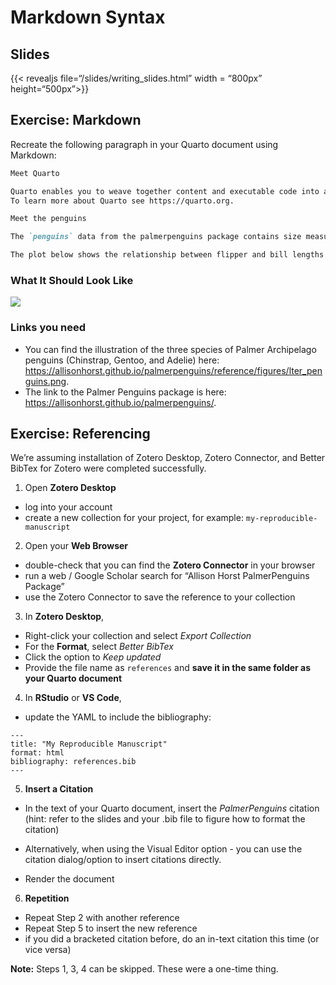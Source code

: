 # Markdown Syntax {.unnumbered}

## Slides

{{< revealjs file="/slides/writing_slides.html" width = "800px" height="500px">}}

## Exercise: Markdown

Recreate the following paragraph in your Quarto document using Markdown:

``` markdown
Meet Quarto

Quarto enables you to weave together content and executable code into a finished document. 
To learn more about Quarto see https://quarto.org.

Meet the penguins

The `penguins` data from the palmerpenguins package contains size measurements for344 penguins from three species observed on three islands in the Palmer Archipelago, Antarctica. 

The plot below shows the relationship between flipper and bill lengths of these penguins.
```

### What It Should Look Like

![](https://quarto.org/docs/get-started/hello/images/rstudio-text.png)

### Links you need

-   You can find the illustration of the three species of Palmer Archipelago penguins (Chinstrap, Gentoo, and Adelie) here: <https://allisonhorst.github.io/palmerpenguins/reference/figures/lter_penguins.png>.
-   The link to the Palmer Penguins package is here: <https://allisonhorst.github.io/palmerpenguins/>.

## Exercise: Referencing

We're assuming installation of Zotero Desktop, Zotero Connector, and Better BibTex for Zotero were completed successfully.

1.  Open **Zotero Desktop**

-   log into your account
-   create a new collection for your project, for example: `my-reproducible-manuscript`

2.  Open your **Web Browser**

-   double-check that you can find the **Zotero Connector** in your browser
-   run a web / Google Scholar search for "Allison Horst PalmerPenguins Package"
-   use the Zotero Connector to save the reference to your collection

3.  In **Zotero Desktop**,

-   Right-click your collection and select *Export Collection*
-   For the **Format**, select *Better BibTex*
-   Click the option to *Keep updated*
-   Provide the file name as `references` and **save it in the same folder as your Quarto document**

4.  In **RStudio** or **VS Code**,

-   update the YAML to include the bibliography:

```         
---
title: "My Reproducible Manuscript"
format: html
bibliography: references.bib
---
```

5.  **Insert a Citation**

-   In the text of your Quarto document, insert the *PalmerPenguins* citation (hint: refer to the slides and your .bib file to figure how to format the citation)

-   Alternatively, when using the Visual Editor option - you can use the citation dialog/option to insert citations directly.

-   Render the document

6.  **Repetition**

-   Repeat Step 2 with another reference
-   Repeat Step 5 to insert the new reference
-   if you did a bracketed citation before, do an in-text citation this time (or vice versa)

**Note:** Steps 1, 3, 4 can be skipped. These were a one-time thing.
